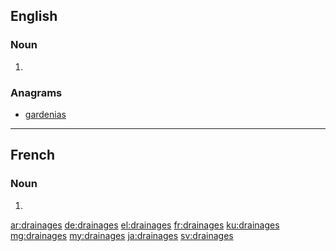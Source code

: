 ==English==

===Noun===
{{head|en|noun plural form}}

# {{plural of|drainage|lang=en}}

===Anagrams===
* [[gardenias#English|gardenias]]

----

==French==

===Noun===
{{head|fr|noun plural form|g=m}}

# {{plural of|drainage|lang=fr}}

[[ar:drainages]]
[[de:drainages]]
[[el:drainages]]
[[fr:drainages]]
[[ku:drainages]]
[[mg:drainages]]
[[my:drainages]]
[[ja:drainages]]
[[sv:drainages]]